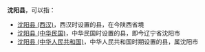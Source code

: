 '''沈阳县'''，可以指：

*[[沈阳县_(西汉)|沈阳县 (西汉)]]，西汉时设置的县，在今陕西省境
*[[沈阳县_(中华民国)|沈阳县 (中华民国)]]，中华民国时设置的县，即今辽宁省沈阳市
*[[沈阳县_(中华人民共和国)|沈阳县 (中华人民共和国)]]，中华人民共和国时期设置的县，属沈阳市

{{Disambig|S|Cat=三字中国县名消歧义}}